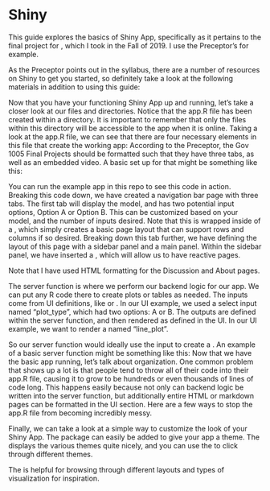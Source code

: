 # Shiny

\section*{About This Guide}
This guide explores the basics of Shiny App, specifically as it pertains to the final project for \textbf{Gov 1005: Data}, which I took in the Fall of 2019. I use the Preceptor's  \href{https://github.com/davidkane9/nra}{sample repository on the NRA} for example.

\section*{Helpful Resources}
As the Preceptor points out in the syllabus, there are a number of resources on Shiny to get you started, so definitely take a look at the following materials in addition to using this guide:

\begin{enumerate}
  \item \href{https://shiny.rstudio.com/tutorial/}{Shiny Video Tutorials}: this is a comprehensive video tutorial that goes through all of the basics of building a Shiny app and adding customization. It is 2 and a half hours long, but individual chapters can be found at the same link for walk throughs on smaller topics. The first 40 or so minutes of the tutorial are particularly helpful in getting a basic app running and available on shinyapps.io. 
  
  \item \href{https://shiny.rstudio.com/tutorial/written-tutorial/lesson1/}{Shiny Written Tutorials}: this tutorial is also quite comprehensive, and walks through templates for the example Shiny document. It breaks down the set up of UI, control widgets, reactive output (like dropdown variables), using R scripts and data, using reactive expressions, and sharing the app.
  
  \item \href{https://mastering-shiny.org/}{\textit{Mastering Shiny} by Hadley Wickham}: this book is a really nice guide to using Shiny and best practices for higher-quality apps, including reducing code duplication.

\end{enumerate}

\section*{Set Up and Getting Started}
\begin{itemize}
  \item Sign up for a Shiny account at \href{https://www.shinyapps.io/}{https://www.shinyapps.io/}.
  
  \item Install the Shiny package with: \texttt{install.packages("shiny")}
  
  \item Create a Shiny app from RStudio with: \texttt{File > New File > Shiny Web App...}
  
  \begin{itemize}
    \item In the popup, choose Single File (app.R) - this doesn't particularly matter, but is the way that the Preceptor taught in class, and is the way that his example is set up. If you would prefer to have two separate files for ui and server, this is also valid and might allow for cleaner code. 
  \end{itemize}
  
  \item You should now have a functioning example Shiny App - click \texttt{Run App} or use the keyboard shortcut \texttt{Cmd/Ctrl + Shift + Enter} to see this app in action! You can view it in a new window, or in an external web browser (see the dropdown arrow next to \texttt{Run App} for the options). Notice that the example includes a slider that allows the viewer to change the number of the bins that the histogram has.
  
\end{itemize}

\section*{Building Your Basic App}
Now that you have your functioning Shiny App up and running, let's take a closer look at our files and directories. Notice that the app.R file has been created within a directory. It is important to remember that only the files within this directory will be accessible to the app when it is online. Taking a look at the app.R file, we can see that there are four necessary elements in this file that create the working app:
\begin{enumerate}
\item First, it calls \texttt{library(shiny)}
\item Then, it defines a user interface with \texttt{ui <- fluidPage(...)}
\item It also defines server logic, which takes in an input from the UI, and produces an output based on that input, as defined by \texttt{server <- function(input, output) \{...\}}
\item Finally, it calls \texttt{shinyApp(ui, server)} to run the app.
\end{enumerate}

\subsection*{Setting Up the Basic UI}

According to the Preceptor, the Gov 1005 Final Projects should be formatted such that they have three tabs, as well as an embedded video. A basic set up for that might be something like this:
\begin{verbatim}
ui <- navbarPage(
  "Final Project Title",
  tabPanel("Model",
           fluidPage(
              titlePanel("Model Title"),
              sidebarLayout(
                  sidebarPanel(
                      selectInput(
                          "plot_type",
                          "Plot Type",
                          c("Option A" = "a", "Option B" = "b")
                      )),
                  mainPanel(plotOutput("line_plot")))
             )),
  tabPanel("Discussion",
           titlePanel("Discussion Title"),
           p("Tour of the modeling choices you made and 
              an explanation of why you made them")),
  tabPanel("About", 
          titlePanel("About"),
          h3("Project Background and Motivations"),
          p("Hello, this is where I talk about my project."),
          h3("About Me"),
          p("My name is ______ and I study ______. 
             You can reach me at ______@college.harvard.edu.")))
\end{verbatim}
You can run the example app in this repo to see this code in action. Breaking this code down, we have created a navigation bar page with three tabs. The first tab will display the model, and has two potential input options, Option A or Option B. This can be customized based on your model, and the number of inputs desired. Note that this is wrapped inside of a \texttt{fluidPage()}, which simply creates a basic page layout that can support rows and columns if so desired. Breaking down this tab further, we have \texttt{sidebarLayout()} defining the layout of this page with a sidebar panel and a main panel. Within the sidebar panel, we have inserted a \texttt{selectInput}, which will allow us to have reactive pages.

Note that I have used HTML formatting for the Discussion and About pages.

\subsection*{Setting up the Server}
The server function is where we perform our backend logic for our app. We can put any R code there to create plots or tables as needed. The inputs come from UI definitions, like \texttt{selectInput()} or \texttt{sliderInput()}. In our UI example, we used a select input named "plot_type", which had two options: A or B. The outputs are defined within the server function, and then rendered as defined in the UI. In our UI example, we want to render a \texttt{plotOutput} named "line_plot".

So our server function would ideally use the \texttt{plot_type} input to create a \texttt{line_plot}. An example of a basic server function might be something like this:
\begin{verbatim}
server <- function(input, output) {
    output$line_plot <- renderPlot({
        # generate type based on input$plot_type from ui
        ifelse(
            input$plot_type == "a",
            # if input$plot_type is "a", plot histogram of "waiting" column 
            # from the faithful dataframe
            x   <- faithful[, 2],
            # if input$plot_type is "b", plot histogram of "eruptions" column
            # from the faithful dataframe
            x   <- faithful[, 1]
        )
        # draw the histogram with the specified number of bins
        hist(x, col = 'darkgray', border = 'white')
    })
}
\end{verbatim}

\section*{Organization}
Now that we have the basic app running, let's talk about organization. One common problem that shows up a lot is that people tend to throw all of their code into their app.R file, causing it to grow to be hundreds or even thousands of lines of code long. This happens easily because not only can backend logic be written into the server function, but additionally entire HTML or markdown pages can be formatted in the UI section. Here are a few ways to stop the app.R file from becoming incredibly messy.
\begin{enumerate}
\item First, you can put all large blocks of text into separate files. For example, we could take the HTML formatting from the "About" tab section and put it into a separate about.html file, or similarly format the same section using markdown. Then you would simply use the shiny function \texttt{includeHTML()} or \texttt{includeMarkdown()} to insert your file contents. See the Preceptor's NRA repository for an example of this.
\item Second, put as much prep work as possible into a separate (or multiple separate) R file. This is helpful for readability, as it will generate more small files, but it is also helpful in that the app will not have to run all of the heavy prep calculations while it's trying to load. For this, a tip is to perform heavy operations in a document titled prep-shiny.R, for example, and to save any helpful outputs as graphic images or gifs, or as rds files that can then be loaded into the app.R file. 
\item Third, keep your repository clean. Do not save unneccessary raw data files or the like to your repository, as this may just create clutter. Make sure to update your .gitignore file with anything that you would not like to have on your Github repository or on the Shiny App. This includes the .Rproj file, raw data files, and cache files.
\end{enumerate}

\section*{Customizations}
Finally, we can take a look at a simple way to customize the look of your Shiny App. The package \texttt{shinythemes} can easily be added to give your app a theme. The \href{http://rstudio.github.io/shinythemes/}{shinythemes website} displays the various themes quite nicely, and you can use the \href{https://shiny.rstudio.com/gallery/shiny-theme-selector.html}{theme selector} to click through different themes.

The \href{https://shiny.rstudio.com/gallery/}{Shiny gallery} is helpful for browsing through different layouts and types of visualization for inspiration.
